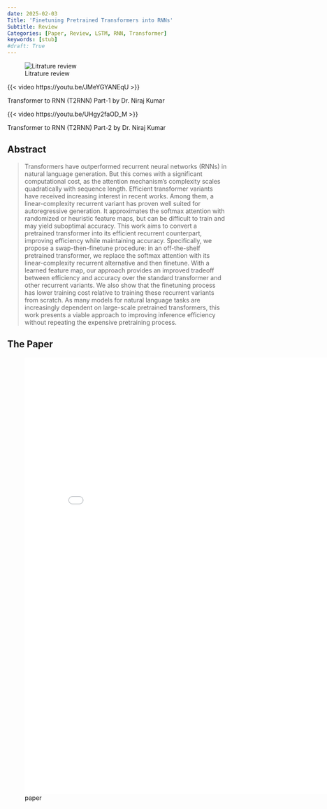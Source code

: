 ```yaml
---
date: 2025-02-03
Title: 'Finetuning Pretrained Transformers into RNNs'
Subtitle: Review
Categories: [Paper, Review, LSTM, RNN, Transformer]
keywords: [stub]
#draft: True
---
```


![Litrature review](./cover.jpg){.column-margin}

::: {#vid-01 .column-margin}
{{< video  https://youtu.be/JMeYGYANEqU >}}

Transformer to RNN (T2RNN) Part-1 by Dr. Niraj Kumar

:::

::: {#vid-02 .column-margin}
{{< video  https://youtu.be/UHgy2faOD_M >}}

Transformer to RNN (T2RNN) Part-2 by Dr. Niraj Kumar
:::


## Abstract

> Transformers have outperformed recurrent
neural networks (RNNs) in natural language
generation. But this comes with a significant computational cost, as the attention mechanism’s complexity scales quadratically with
sequence length. Efficient transformer variants have received increasing interest in recent
works. Among them, a linear-complexity recurrent variant has proven well suited for autoregressive generation. It approximates the
softmax attention with randomized or heuristic feature maps, but can be difficult to train
and may yield suboptimal accuracy. This work
aims to convert a pretrained transformer into
its efficient recurrent counterpart, improving
efficiency while maintaining accuracy. Specifically, we propose a swap-then-finetune procedure: in an off-the-shelf pretrained transformer, we replace the softmax attention with
its linear-complexity recurrent alternative and
then finetune. With a learned feature map,
our approach provides an improved tradeoff
between efficiency and accuracy over the standard transformer and other recurrent variants.
We also show that the finetuning process has
lower training cost relative to training these recurrent variants from scratch. As many models
for natural language tasks are increasingly dependent on large-scale pretrained transformers,
this work presents a viable approach to improving inference efficiency without repeating the
expensive pretraining process.



## The Paper

![paper](./paper.pdf){.col-page width=800px height=1000px group="slides"}
